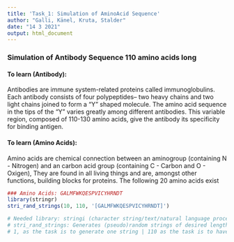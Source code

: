 ```yaml
---
title: 'Task_1: Simulation of AminoAcid Sequence'
author: "Galli, Känel, Kruta, Stalder"
date: "14 3 2021"
output: html_document
---
```


### Simulation of Antibody Sequence 110 amino acids long

#### To learn (Antibody):

Antibodies are immune system-related proteins called immunoglobulins. Each antibody consists of four polypeptides-- two heavy chains and two light chains joined to form a "Y" shaped molecule. The amino acid sequence in the tips of the "Y" varies greatly among different antibodies. This variable region, composed of 110-130 amino acids, give the antibody its specificity for binding antigen.

#### To learn (Amino Acids):

Amino acids are chemical connection between an aminogroup (containing N - Nitrogen) and an carbon acid group (containing C - Carbon and O - Oxigen), They are found in all living things and are, amongst other functions, building blocks for proteins. The following 20 amino acids exist

```r
### Amino Acids: GALMFWKQESPVICYHRNDT
library(stringr)
stri_rand_strings(10, 110, '[GALMFWKQESPVICYHRNDT]')

# Needed library: stringi (character string/text/natural language processing tools)
# stri_rand_strings: Generates (pseudo)random strings of desired lengths.
# 1, as the task is to generate one string | 110 as the task is to have it 110char long |GALMFWKQESPVICYHRNDT for AA 
```
